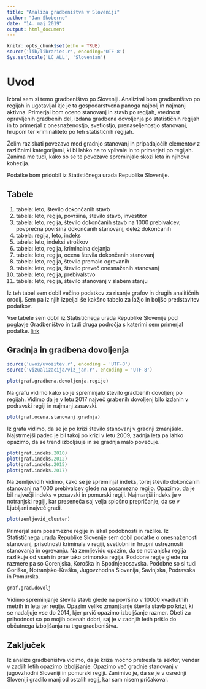 ```yaml
---
title: "Analiza gradbeništva v Sloveniji"
author: "Jan Škoberne"
date: "14. maj 2019"
output: html_document
---
```


```r
knitr::opts_chunk$set(echo = TRUE)
source('lib/libraries.r', encoding='UTF-8')
Sys.setlocale('LC_ALL', 'Slovenian')
```


# Uvod

Izbral sem si temo gradbeništvo po Sloveniji. Analiziral bom gradbeništvo po regijah in ugotavljal kje je ta gospodarstvena panoga najbolj in najmanj aktivna. Primerjal bom oceno stanovanj in stavb po regijah, vrednost opravljenih gradbenih del, izdana gradbena dovoljenja po statističnih regijah in to primerjal z onesnaženostjo, svetlostjo, prenaseljenostjo stanovanj, hrupom ter kriminaliteto po teh statističnih regijah.


Želim raziskati povezavo med gradnjo stanovanj in pripadajočih elementov z različnimi kategorijami, ki bi lahko na to vplivale in to primerjati po regijah. Zanima me tudi, kako so se te povezave spreminjale skozi leta in njihova kohezija.

Podatke bom pridobil iz Statističnega urada Republike Slovenije.

## Tabele

1. tabela: leto, število dokončanih stavb
2. tabela: leto, regija, površina, število stavb, investitor
3. tabela: leto, regija, število dokončanih stavb na 1000 prebivalcev, povprečna površina dokončanih stanovanj, delež dokončanih
4. tabela: regija, leto, indeks
5. tabela: leto, indeksi stroškov
6. tabela: leto, regija, kriminalna dejanja
7. tabela: leto, regija, ocena števila dokončanih stanovanj
8. tabela: leto, regija, število premalo ogrevanih
9. tabela: leto, regija, število preveč onesnaženih stanovanj
10. tabela: leto, regija, prebivalstvo
11. tabela: leto, regija, število stanovanj v slabem stanju

Iz teh tabel sem dobil večino podatkov za risanje grafov in drugih analitičnih orodij. Sem pa iz njih izpeljal še kakšno tabelo za lažjo in boljšo predstavitev podatkov.

Vse tabele sem dobil iz Statističnega urada Republike Slovenije pod poglavje Gradbeništvo in tudi druga področja s katerimi sem primerjal podatke. [link](https://pxweb.stat.si/pxweb/Database/Ekonomsko/Ekonomsko.asp)



## Gradnja in gradbena dovoljenja

```r
source('uvoz/uvozitev.r', encoding = 'UTF-8')
source('vizualizacija/viz_jan.r', encoding = 'UTF-8')


```


```r
plot(graf.gradbena.dovoljenja.regije)
```

Na grafu vidimo kako so je spreminjalo število gradbenih dovoljenj po regijah. Vidimo da je v letu 2017 največ grabenih dovoljenj bilo izdanih v podravski regiji in najmanj zasavski.

```r
plot(graf.ocena.stanovanj.gradnja)
```

Iz grafa vidimo, da se je po krizi število stanovanj v gradnji zmanjšalo. Najstrmejši padec je bil takoj po krizi v letu 2009, zadnja leta pa lahko opazimo, da se trend izboljšuje in se gradnja malo povečuje.

```r
plot(graf.indeks.2010)
plot(graf.indeks.2012)
plot(graf.indeks.2015)
plot(graf.indeks.2017)

```

Na zemljevidih vidimo, kako se je spreminjal indeks, torej število dokončanih stanovanj na 1000 prebivalcev glede na posamezno regijo. Opazimo, da je bil največji indeks v posavski in pomurski regiji. Najmanjši indeks je v notranjski regiji, kar preseneča saj velja splošno prepričanje, da se v Ljubljani največ gradi.

```r
plot(zemljevid_cluster)
```

Primerjal sem posamezne regije in iskal podobnosti in razlike. Iz Statističnega urada Republike Slovenije sem dobil podatke o onesnaženosti stanovanj, prisotnosti kriminala v regiji, svetlobni in hrupni ustreznosti stanovanja in ogrevanju. Na zemljevidu opazim, da se notranjska regija razlikuje od vseh in prav tako primorska regija. Podobne regije glede na razmere pa so Gorenjska, Koroška in Spodnjeposavska. Podobne so si tudi Goriška, Notranjsko-Kraška, Jugovzhodna Slovenija, Savinjska, Podravska in Pomurska.

```r
graf.grad.dovolj
```

Vidimo spreminjanje števila stavb glede na površino v 10000 kvadratnih metrih in leta ter regije. Opazim veliko zmanjšanje števila stavb po krizi, ki se nadaljuje vse do 2014, kjer prvič opazimo izboljšanje razmer. Obeti za prihodnost  so po mojih ocenah dobri, saj je v zadnjih letih prišlo do občutnega izboljšanja na trgu gradbeništva.

## Zaključek

Iz analize gradbeništva vidimo, da je kriza močno pretresla ta sektor, vendar v zadjih letih opazimo izboljšanje. Opazimo več gradnje stanovanj v jugovzhodni Sloveniji in pomurski regiji. Zanimivo je, da se je v osrednji Sloveniji gradilo manj od ostalih regij, kar sam nisem pričakoval. 




